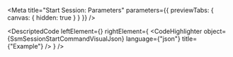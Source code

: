 
<Meta title="Start Session: Parameters" parameters={{ previewTabs: { canvas: { hidden: true } } }} />

<DescriptedCode
  leftElement={<SsmSessionStartCommandDesc />}
  rightElement={
    <CodeHighlighter
      object={SsmSessionStartCommandVisualJson}
      language={"json"}
      title={"Example"}
    />
  }
/>
